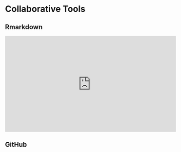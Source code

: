 # Collaborative Tools


## Rmarkdown

<iframe width="560" height="315" src="https://www.youtube.com/embed/DWxDWyqWnX0" title="YouTube video player" frameborder="0" allow="accelerometer; autoplay; clipboard-write; encrypted-media; gyroscope; picture-in-picture" allowfullscreen></iframe>


## GitHub
